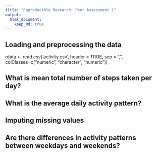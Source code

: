```yaml
---
title: "Reproducible Research: Peer Assessment 1"
output: 
  html_document:
    keep_md: true
---
```



## Loading and preprocessing the data

rdata <- read.csv('activity.csv', header = TRUE, sep = ",",
                  colClasses=c("numeric", "character", "numeric"))



## What is mean total number of steps taken per day?



## What is the average daily activity pattern?



## Imputing missing values



## Are there differences in activity patterns between weekdays and weekends?
